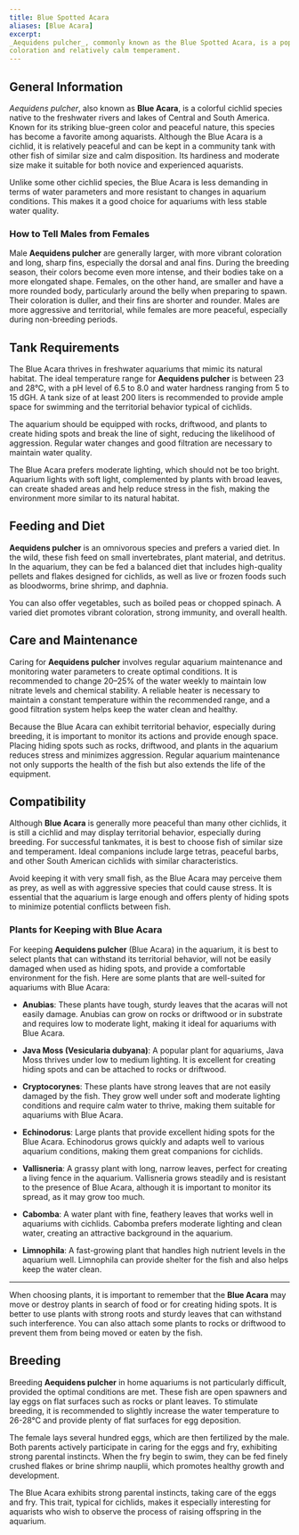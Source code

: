 ```yaml
---
title: Blue Spotted Acara
aliases: [Blue Acara]
excerpt:
_Aequidens pulcher_, commonly known as the Blue Spotted Acara, is a popular cichlid species recognized for its vibrant
coloration and relatively calm temperament.
---
```


## General Information

_Aequidens pulcher_, also known as **Blue Acara**, is a colorful cichlid species native to the freshwater rivers and
lakes of Central and South America. Known for its striking blue-green color and peaceful nature, this species has become
a favorite among aquarists. Although the Blue Acara is a cichlid, it is relatively peaceful and can be kept in a
community tank with other fish of similar size and calm disposition. Its hardiness and moderate size make it suitable
for both novice and experienced aquarists.

Unlike some other cichlid species, the Blue Acara is less demanding in terms of water parameters and more resistant to
changes in aquarium conditions. This makes it a good choice for aquariums with less stable water quality.

### How to Tell Males from Females

Male **Aequidens pulcher** are generally larger, with more vibrant coloration and long, sharp fins, especially the
dorsal and anal fins. During the breeding season, their colors become even more intense, and their bodies take on a more
elongated shape. Females, on the other hand, are smaller and have a more rounded body, particularly around the belly
when preparing to spawn. Their coloration is duller, and their fins are shorter and rounder. Males are more aggressive
and territorial, while females are more peaceful, especially during non-breeding periods.

## Tank Requirements

The Blue Acara thrives in freshwater aquariums that mimic its natural habitat. The ideal temperature range for
**Aequidens pulcher** is between 23 and 28°C, with a pH level of 6.5 to 8.0 and water hardness ranging from 5 to 15 dGH.
A tank size of at least 200 liters is recommended to provide ample space for swimming and the territorial behavior
typical of cichlids.

The aquarium should be equipped with rocks, driftwood, and plants to create hiding spots and break the line of sight,
reducing the likelihood of aggression. Regular water changes and good filtration are necessary to maintain water
quality.

The Blue Acara prefers moderate lighting, which should not be too bright. Aquarium lights with soft light, complemented
by plants with broad leaves, can create shaded areas and help reduce stress in the fish, making the environment more
similar to its natural habitat.

## Feeding and Diet

**Aequidens pulcher** is an omnivorous species and prefers a varied diet. In the wild, these fish feed on small
invertebrates, plant material, and detritus. In the aquarium, they can be fed a balanced diet that includes high-quality
pellets and flakes designed for cichlids, as well as live or frozen foods such as bloodworms, brine shrimp, and daphnia.

You can also offer vegetables, such as boiled peas or chopped spinach. A varied diet promotes vibrant coloration, strong
immunity, and overall health.

## Care and Maintenance

Caring for **Aequidens pulcher** involves regular aquarium maintenance and monitoring water parameters to create optimal
conditions. It is recommended to change 20–25% of the water weekly to maintain low nitrate levels and chemical
stability. A reliable heater is necessary to maintain a constant temperature within the recommended range, and a good
filtration system helps keep the water clean and healthy.

Because the Blue Acara can exhibit territorial behavior, especially during breeding, it is important to monitor its
actions and provide enough space. Placing hiding spots such as rocks, driftwood, and plants in the aquarium reduces
stress and minimizes aggression. Regular aquarium maintenance not only supports the health of the fish but also extends
the life of the equipment.

## Compatibility

Although **Blue Acara** is generally more peaceful than many other cichlids, it is still a cichlid and may display
territorial behavior, especially during breeding. For successful tankmates, it is best to choose fish of similar size
and temperament. Ideal companions include large tetras, peaceful barbs, and other South American cichlids with similar
characteristics.

Avoid keeping it with very small fish, as the Blue Acara may perceive them as prey, as well as with aggressive species
that could cause stress. It is essential that the aquarium is large enough and offers plenty of hiding spots to minimize
potential conflicts between fish.

### Plants for Keeping with Blue Acara

For keeping **Aequidens pulcher** (Blue Acara) in the aquarium, it is best to select plants that can withstand its
territorial behavior, will not be easily damaged when used as hiding spots, and provide a comfortable environment for
the fish. Here are some plants that are well-suited for aquariums with Blue Acara:

- **Anubias**: These plants have tough, sturdy leaves that the acaras will not easily damage. Anubias can grow on rocks
  or driftwood or in substrate and requires low to moderate light, making it ideal for aquariums with Blue Acara.

- **Java Moss (Vesicularia dubyana)**: A popular plant for aquariums, Java Moss thrives under low to medium lighting. It
  is excellent for creating hiding spots and can be attached to rocks or driftwood.

- **Cryptocorynes**: These plants have strong leaves that are not easily damaged by the fish. They grow well under soft
  and moderate lighting conditions and require calm water to thrive, making them suitable for aquariums with Blue Acara.

- **Echinodorus**: Large plants that provide excellent hiding spots for the Blue Acara. Echinodorus grows quickly and
  adapts well to various aquarium conditions, making them great companions for cichlids.

- **Vallisneria**: A grassy plant with long, narrow leaves, perfect for creating a living fence in the aquarium.
  Vallisneria grows steadily and is resistant to the presence of Blue Acara, although it is important to monitor its
  spread, as it may grow too much.

- **Cabomba**: A water plant with fine, feathery leaves that works well in aquariums with cichlids. Cabomba prefers
  moderate lighting and clean water, creating an attractive background in the aquarium.

- **Limnophila**: A fast-growing plant that handles high nutrient levels in the aquarium well. Limnophila can provide
  shelter for the fish and also helps keep the water clean.

---

When choosing plants, it is important to remember that the **Blue Acara** may move or destroy plants in search of food
or for creating hiding spots. It is better to use plants with strong roots and sturdy leaves that can withstand such
interference. You can also attach some plants to rocks or driftwood to prevent them from being moved or eaten by the
fish.

## Breeding

Breeding **Aequidens pulcher** in home aquariums is not particularly difficult, provided the optimal conditions are met.
These fish are open spawners and lay eggs on flat surfaces such as rocks or plant leaves. To stimulate breeding, it is
recommended to slightly increase the water temperature to 26-28°C and provide plenty of flat surfaces for egg
deposition.

The female lays several hundred eggs, which are then fertilized by the male. Both parents actively participate in caring
for the eggs and fry, exhibiting strong parental instincts. When the fry begin to swim, they can be fed finely crushed
flakes or brine shrimp nauplii, which promotes healthy growth and development.

The Blue Acara exhibits strong parental instincts, taking care of the eggs and fry. This trait, typical for cichlids,
makes it especially interesting for aquarists who wish to observe the process of raising offspring in the aquarium.
